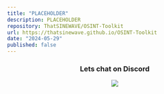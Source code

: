 ```yaml
---
title: "PLACEHOLDER"
description: PLACEHOLDER
repository: ThatSINEWAVE/OSINT-Toolkit
url: https://thatsinewave.github.io/OSINT-Toolkit
date: "2024-05-29"
published: false
---
```


<div align="center">

### Lets chat on Discord

[![](https://dcbadge.vercel.app/api/server/zjjKSV8wFf)](https://discord.gg/zjjKSV8wFf)

</div>
